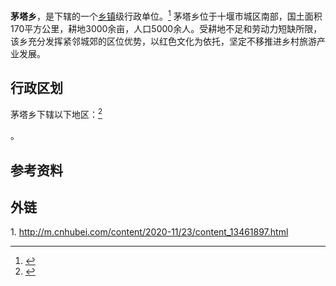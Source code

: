 {{中国乡级行政区|42/03/02/201/000}}

'''茅塔乡'''，是{{PRC admin/fullname|42/03/02/201/000|3}}下辖的一个[[乡镇|乡镇]]级行政单位。<ref>{{PRC admin/ref sgc|{{PRC admin/parent|42/03/02/201/000}}}}</ref>
茅塔乡位于十堰市城区南部，国土面积170平方公里，耕地3000余亩，人口5000余人。受耕地不足和劳动力短缺所限，该乡充分发挥紧邻城郊的区位优势，以红色文化为依托，坚定不移推进乡村旅游产业发展。

== 行政区划 ==

茅塔乡下辖以下地区：<ref>{{PRC admin/ref sgc|42/03/02/201/000}}</ref>

{{PRC admin/children|42/03/02/201/000}}。

== 参考资料 ==

{{reflist}}

{{行政区划小作品}}
{{PRC admin/navcat|42/03/02/201/000}}

==外链==
1. http://m.cnhubei.com/content/2020-11/23/content_13461897.html
